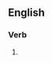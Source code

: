 ==English==

===Verb===
{{head|en|present participle}}

# {{present participle of|convulse|lang=en|nocat=1}}